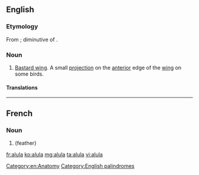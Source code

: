 ==English==
{{wikipedia}}

===Etymology===
From {{etyl|la}}; diminutive of {{term|ala||wing}}.

===Noun===
{{en-noun|alulae|pl2=alulas}}

# [[bastard wing|Bastard wing]]. A small [[projection]] on the [[anterior]] edge of the [[wing]] on some birds.

====Translations====
{{trans-see|bastard wing}}

[[Category:en:Anatomy]]
[[Category:English palindromes]]
----

==French==
{{wikipedia|lang=fr}}

===Noun===
{{fr-noun|f}}

# {{l/en|alula}} (feather)

[[fr:alula]]
[[ko:alula]]
[[mg:alula]]
[[ta:alula]]
[[vi:alula]]
